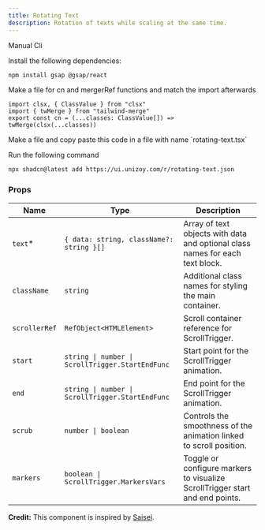 ```yaml
---
title: Rotating Text
description: Rotation of texts while scaling at the same time.
---
```


<ComponentPreview
  name="rotating-text-demo"
  className="[&_.preview>[data-orientation=vertical]]:sm:max-w-[70%]"
/>

<Tabs defaultValue="manual">

<TabsList>
  <TabsTrigger value="manual">Manual</TabsTrigger>
  <TabsTrigger value="cli">Cli</TabsTrigger>
</TabsList>

<TabsContent value="manual">

<Steps>

<Step>Install the following dependencies:</Step>

```bash
npm install gsap @gsap/react
```

<Step>
  Make a file for cn and mergerRef functions and match the import
  afterwards
</Step>

```tsx
import clsx, { ClassValue } from "clsx"
import { twMerge } from "tailwind-merge"
export const cn = (...classes: ClassValue[]) => twMerge(clsx(...classes))
```

<Step>
  Make a file and copy paste this code in a file with name `rotating-text.tsx`
</Step>

<ComponentSource name="rotating-text" />

</Steps>

</TabsContent>

<TabsContent value="cli">

<Steps>

<Step>Run the following command </Step>

```bash
npx shadcn@latest add https://ui.unizoy.com/r/rotating-text.json
```

</Steps>

</TabsContent>

</Tabs>

### Props

| Name          | Type                                     | Description                                                                   |
| ------------- | ---------------------------------------- | ----------------------------------------------------------------------------- |
| `text`\*      | `{ data: string, className?: string }[]` | Array of text objects with data and optional class names for each text block. |
| `className`   | `string`                                 | Additional class names for styling the main container.                        |
| `scrollerRef` | `RefObject<HTMLElement>`                 | Scroll container reference for ScrollTrigger.                                 |
| `start`       | `string \| number \| ScrollTrigger.StartEndFunc` | Start point for the ScrollTrigger animation.                          |
| `end`         | `string \| number \| ScrollTrigger.StartEndFunc` | End point for the ScrollTrigger animation.                            |
| `scrub`       | `number \| boolean`                      | Controls the smoothness of the animation linked to scroll position.           |
| `markers`     | `boolean \| ScrollTrigger.MarkersVars`   | Toggle or configure markers to visualize ScrollTrigger start and end points.  |

<Callout className="my-6">

**Credit:** This component is inspired by [Saisei](https://saisei-sbj.webflow.io/).

</Callout>